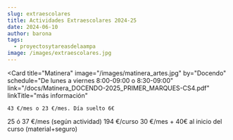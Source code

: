 ```yaml
---
slug: extraescolares
title: Actividades Extraescolares 2024-25
date: 2024-06-10
author: barona
tags:
  - proyectosytareasdelaampa
image: /images/extraescolares.jpg
---
```

<Grid>
  
  <Card
    title="Matinera"
    image="/images/matinera_artes.jpg"
    by="Docendo"
    schedule="De lunes a viernes 8:00-09:00 o 8:30-09:00"
    link="/docs/Matinera_DOCENDO-2025_PRIMER_MARQUES-CS4.pdf"
    linkTitle="más información"
  >
    43 €/mes o 23 €/mes. Día suelto 6€
  </Card>
  <Card
    title="Actividades de DOCENDO"
    image="/images/Docendo_25-26.jpg"
    by="Docendo"
    schedule="Lunes a Viernes 17:00-18:15"
    link="/docs/DOCENDO-2025_PRIMER_MARQUES-CS4.pdf"
    linkTitle="más información"
  >
    25 ó 37 €/mes (según actividad)
  </Card>
  <Card
    title="Triatlón"
    image="/images/triatlon_comunidad_valenciana.png"
    by="Fundación Deportiva Municipal y Federación de Triatlón de la Comunidad Valenciana"
    schedule="Martes y Jueves 16:30-18:00"
    link="/docs/Triatlon_Marques_25-26.pdf"
    linkTitle="más información"
    matricula=" "
  >
    194 €/curso
  </Card>
  <Card
    title="ARTE - Cultura Lab"
    image="/images/culturalab_icaedro.jpg"
    by="Icaedro"
    schedule="1 día a la semana de 17:00-18:30"
    link="/docs/ICAEDRO_marques_2025-26.pdf"
    linkTitle="más información"
    matricula=" "
  >
    30 €/mes + 40€ al inicio del curso (material+seguro)
  </Card>

 
</Grid>
